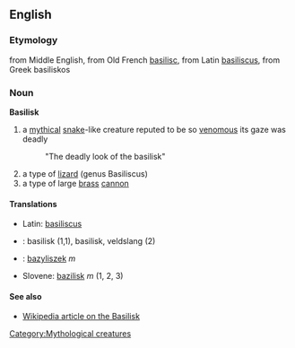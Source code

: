 ==English==
[[Category:Mythological creatures]]
===Etymology===
from Middle English, from Old French [[basilisc]], from Latin [[basiliscus]], from Greek basiliskos

===Noun===
'''Basilisk'''<!-- always capitalised? -->

#a [[mythical]] [[snake]]-like creature reputed to be so [[venomous]] its gaze was deadly
#:"The deadly look of the basilisk"
#a type of [[lizard]] (genus Basiliscus)
#a type of large [[brass]] [[cannon]]

====Translations====
*Latin: [[basiliscus]]
*{{nl}}: basilisk (1,1), basilisk, veldslang (2)
*{{pl}}: [[bazyliszek]] ''m''
*Slovene: [[bazilisk]] ''m'' (1, 2, 3)

====See also====
*[[w:basilisk|Wikipedia article on the Basilisk]]